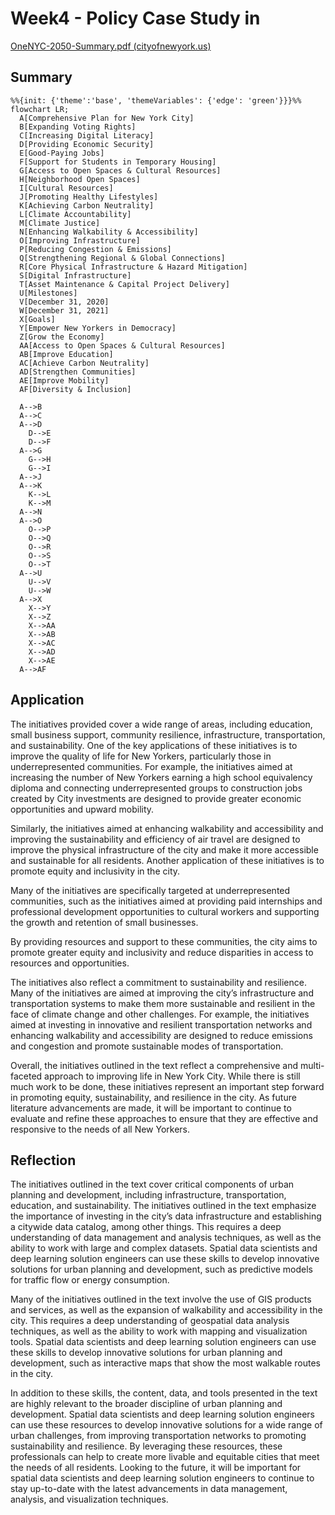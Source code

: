 # Week4 - Policy Case Study in

[OneNYC-2050-Summary.pdf (cityofnewyork.us)](https://onenyc.cityofnewyork.us/wp-content/uploads/2019/05/OneNYC-2050-Summary.pdf)

## Summary

```mermaid
%%{init: {'theme':'base', 'themeVariables': {'edge': 'green'}}}%%
flowchart LR;
  A[Comprehensive Plan for New York City]
  B[Expanding Voting Rights]
  C[Increasing Digital Literacy]
  D[Providing Economic Security]
  E[Good-Paying Jobs]
  F[Support for Students in Temporary Housing]
  G[Access to Open Spaces & Cultural Resources]
  H[Neighborhood Open Spaces]
  I[Cultural Resources]
  J[Promoting Healthy Lifestyles]
  K[Achieving Carbon Neutrality]
  L[Climate Accountability]
  M[Climate Justice]
  N[Enhancing Walkability & Accessibility]
  O[Improving Infrastructure]
  P[Reducing Congestion & Emissions]
  Q[Strengthening Regional & Global Connections]
  R[Core Physical Infrastructure & Hazard Mitigation]
  S[Digital Infrastructure]
  T[Asset Maintenance & Capital Project Delivery]
  U[Milestones]
  V[December 31, 2020]
  W[December 31, 2021]
  X[Goals]
  Y[Empower New Yorkers in Democracy]
  Z[Grow the Economy]
  AA[Access to Open Spaces & Cultural Resources]
  AB[Improve Education]
  AC[Achieve Carbon Neutrality]
  AD[Strengthen Communities]
  AE[Improve Mobility]
  AF[Diversity & Inclusion]

  A-->B
  A-->C
  A-->D
    D-->E
    D-->F
  A-->G
    G-->H
    G-->I
  A-->J
  A-->K
    K-->L
    K-->M
  A-->N
  A-->O
    O-->P
    O-->Q
    O-->R
    O-->S
    O-->T
  A-->U
    U-->V
    U-->W
  A-->X
    X-->Y
    X-->Z
    X-->AA
    X-->AB
    X-->AC
    X-->AD
    X-->AE
  A-->AF

```

## Application

The initiatives provided cover a wide range of areas, including education, small business support, community resilience, infrastructure, transportation, and sustainability. One of the key applications of these initiatives is to improve the quality of life for New Yorkers, particularly those in underrepresented communities. For example, the initiatives aimed at increasing the number of New Yorkers earning a high school equivalency diploma and connecting underrepresented groups to construction jobs created by City investments are designed to provide greater economic opportunities and upward mobility.

Similarly, the initiatives aimed at enhancing walkability and accessibility and improving the sustainability and efficiency of air travel are designed to improve the physical infrastructure of the city and make it more accessible and sustainable for all residents. Another application of these initiatives is to promote equity and inclusivity in the city.

Many of the initiatives are specifically targeted at underrepresented communities, such as the initiatives aimed at providing paid internships and professional development opportunities to cultural workers and supporting the growth and retention of small businesses.

By providing resources and support to these communities, the city aims to promote greater equity and inclusivity and reduce disparities in access to resources and opportunities.

The initiatives also reflect a commitment to sustainability and resilience. Many of the initiatives are aimed at improving the city's infrastructure and transportation systems to make them more sustainable and resilient in the face of climate change and other challenges. For example, the initiatives aimed at investing in innovative and resilient transportation networks and enhancing walkability and accessibility are designed to reduce emissions and congestion and promote sustainable modes of transportation.

Overall, the initiatives outlined in the text reflect a comprehensive and multi-faceted approach to improving life in New York City. While there is still much work to be done, these initiatives represent an important step forward in promoting equity, sustainability, and resilience in the city. As future literature advancements are made, it will be important to continue to evaluate and refine these approaches to ensure that they are effective and responsive to the needs of all New Yorkers.

## Reflection

The initiatives outlined in the text cover critical components of urban planning and development, including infrastructure, transportation, education, and sustainability. The initiatives outlined in the text emphasize the importance of investing in the city's data infrastructure and establishing a citywide data catalog, among other things. This requires a deep understanding of data management and analysis techniques, as well as the ability to work with large and complex datasets. Spatial data scientists and deep learning solution engineers can use these skills to develop innovative solutions for urban planning and development, such as predictive models for traffic flow or energy consumption.

Many of the initiatives outlined in the text involve the use of GIS products and services, as well as the expansion of walkability and accessibility in the city. This requires a deep understanding of geospatial data analysis techniques, as well as the ability to work with mapping and visualization tools. Spatial data scientists and deep learning solution engineers can use these skills to develop innovative solutions for urban planning and development, such as interactive maps that show the most walkable routes in the city.

In addition to these skills, the content, data, and tools presented in the text are highly relevant to the broader discipline of urban planning and development. Spatial data scientists and deep learning solution engineers can use these resources to develop innovative solutions for a wide range of urban challenges, from improving transportation networks to promoting sustainability and resilience. By leveraging these resources, these professionals can help to create more livable and equitable cities that meet the needs of all residents. Looking to the future, it will be important for spatial data scientists and deep learning solution engineers to continue to stay up-to-date with the latest advancements in data management, analysis, and visualization techniques.
